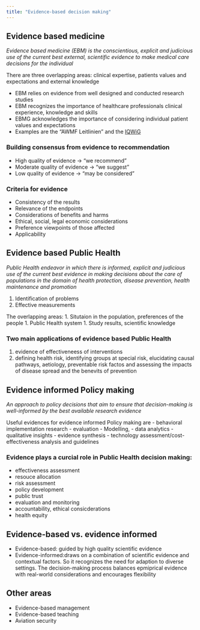 ```yaml
---
title: "Evidence-based decision making"
---
```


## Evidence based medicine
_Evidence based medicine (EBM) is the conscientious, explicit and judicious use of the current best external, scientific evidence to make medical care decisions for the individual_

There  are three overlapping areas: clinical expertise, patients values and expectations and external knowledge 

- EBM relies on evidence from well designed and conducted research studies
- EBM recognizes the importance of healthcare professionals clinical experience, knowledge and skills
- EBMG acknowledges the importance of considering individual patient values and expectations
- Examples are the "AWMF Leitlinien" and the [IQWiG](https://www.iqwig.de/en/about-us/methods/evidence-based-medicine/)

### Building consensus from evidence to recommendation
- High quality of evidence -> "we recommend"
- Moderate quality of evidence -> "we suggest"
- Low quality of evidence -> "may be considered"

### Criteria for evidence
- Consistency of the results
- Relevance of the endpoints 
- Considerations of benefits and harms
- Ethical, social, legal economic considerations 
- Preference viewpoints of those affected
- Applicability


## Evidence based Public Health
_Public Health endeavor in which there is informed, explicit and judicious use of the current best evidence in making decisions about the care of populations in the domain of health protection, disease prevention, health maintenance and promotion_

1. Identification of problems
1. Effective measurements


The overlapping areas:
1. Situtaion in the population, preferences of the people
1. Public Health system
1. Study results, scientific knowledge


### Two main applications of evidence based Public Health
1. evidence of effectiveneess of interventions
1. defining health risk, identifying groups at special risk, elucidating causal pathways, aetiology, preventable risk factos and assessing the impacts of disease spread and the benevits of prevention


## Evidence informed Policy making
_An approach to policy decisions that aim to ensure that decision-making is well-informed by the best available research evidence_

Useful evidences for evidence informed Policy making are
- behavioral implementation research
- evaluation
- Modelling,
- data analytics
- qualitative insights
- evidence synthesis
- technology assessment/cost-effectiveness analysis and guidelines


### Evidence plays a curcial role in Public Health decision making:
- effectiveness assessment
- resouce allocation
- risk assessment
- policy development
- public trust
- evaluation and monitoring
- accountability,
ethical consicderations
- health equity 


## Evidence-based vs. evidence informed
- Evidence-based: guided by high quality scientific evidence 
- Evidence-informed:draws on a combination of scientific evidence and contextual factors. So it recognizes the need for adaption to diverse settings. The decision-making process balances epmiprical evidence with real-world considerations and encourages flexibility 

## Other areas
- Evidence-based management
- Evidence-based teaching
- Aviation security
